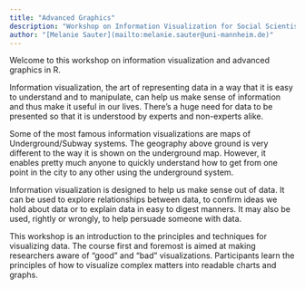 ```yaml
---
title: "Advanced Graphics"
description: "Workshop on Information Visualization for Social Scientists"
author: "[Melanie Sauter](mailto:melanie.sauter@uni-mannheim.de)"
---
```


Welcome to this workshop on information visualization and advanced graphics in R.

Information visualization, the art of representing data in a way that it is easy to understand and to manipulate, can help us make sense of information and thus make it useful in our lives. There’s a huge need for data to be presented so that it is understood by experts and non-experts alike.

Some of the most famous information visualizations are maps of Underground/Subway systems. The geography above ground is very different to the way it is shown on the underground map. However, it enables pretty much anyone to quickly understand how to get from one point in the city to any other using the underground system.

Information visualization is designed to help us make sense out of data. It can be used to explore relationships between data, to confirm ideas we hold about data or to explain data in easy to digest manners. It may also be used, rightly or wrongly, to help persuade someone with data.

This workshop is an introduction to the principles and techniques for visualizing data. The course first and foremost is aimed at making researchers aware of “good” and “bad” visualizations. Participants learn the principles of how to visualize complex matters into readable charts and graphs.
